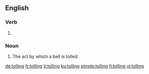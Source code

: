 ==English==

===Verb===
{{head|en|present participle}}

# {{present participle of|toll|lang=en|nocat=1}}

===Noun===
{{en-noun}}

# The act by which a bell is tolled.

[[de:tolling]]
[[fr:tolling]]
[[it:tolling]]
[[ku:tolling]]
[[simple:tolling]]
[[fi:tolling]]
[[vi:tolling]]